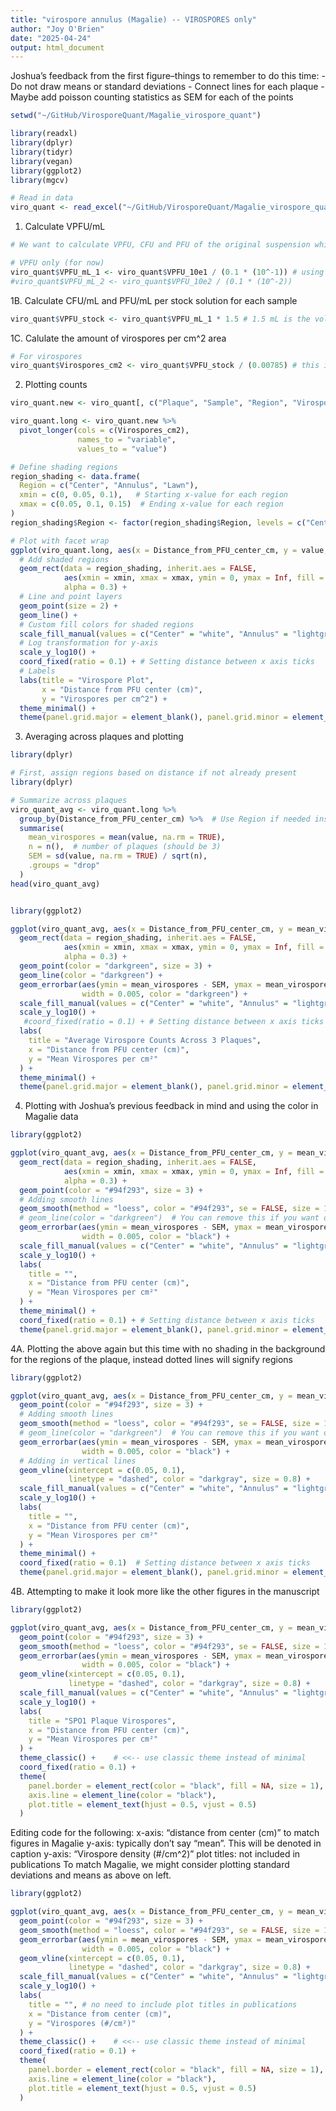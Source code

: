 ```yaml
---
title: "virospore annulus (Magalie) -- VIROSPORES only"
author: "Joy O'Brien"
date: "2025-04-24"
output: html_document
---
```

Joshua's feedback from the first figure--things to remember to do this time: 
- Do not draw means or standard deviations 
- Connect lines for each plaque
- Maybe add poisson counting statistics as SEM for each of the points

```r
setwd("~/GitHub/VirosporeQuant/Magalie_virospore_quant")
```

```r
library(readxl)
library(dplyr)
library(tidyr)  
library(vegan)
library(ggplot2)
library(mgcv)

# Read in data
viro_quant <- read_excel("~/GitHub/VirosporeQuant/Magalie_virospore_quant/Data/Annulus_Quant/20250329_2253_viromultiquant_magalie.xlsx", sheet = "raw_data")

```

1. Calculate VPFU/mL
```r
# We want to calculate VPFU, CFU and PFU of the original suspension which is # of PFU or CFU / vol plated x total dilution factor

# VPFU only (for now)
viro_quant$VPFU_mL_1 <- viro_quant$VPFU_10e1 / (0.1 * (10^-1)) # using data from the 10^-1 dilution, disregarding the 10^-2 data
#viro_quant$VPFU_mL_2 <- viro_quant$VPFU_10e2 / (0.1 * (10^-2))
```

1B. Calculate CFU/mL and PFU/mL per stock solution for each sample
```r
viro_quant$VPFU_stock <- viro_quant$VPFU_mL_1 * 1.5 # 1.5 mL is the volume that the sample was deposited into
```
1C. Calulate the amount of virospores per cm^2 area
```r
# For virospores
viro_quant$Virospores_cm2 <- viro_quant$VPFU_stock / (0.00785) # this is the area of the pipette tip in cm ^2
```

2. Plotting counts
```r
viro_quant.new <- viro_quant[, c("Plaque", "Sample", "Region", "Virospores_cm2", "Distance_from_PFU_center_cm")]

viro_quant.long <- viro_quant.new %>%
  pivot_longer(cols = c(Virospores_cm2), 
               names_to = "variable", 
               values_to = "value") 
```

```r
# Define shading regions
region_shading <- data.frame(
  Region = c("Center", "Annulus", "Lawn"),
  xmin = c(0, 0.05, 0.1),   # Starting x-value for each region
  xmax = c(0.05, 0.1, 0.15)  # Ending x-value for each region
)
region_shading$Region <- factor(region_shading$Region, levels = c("Center", "Annulus", "Lawn"))

# Plot with facet wrap
ggplot(viro_quant.long, aes(x = Distance_from_PFU_center_cm, y = value, color = Plaque, group = Plaque)) +
  # Add shaded regions
  geom_rect(data = region_shading, inherit.aes = FALSE, 
            aes(xmin = xmin, xmax = xmax, ymin = 0, ymax = Inf, fill = Region), 
            alpha = 0.3) +
  # Line and point layers
  geom_point(size = 2) + 
  geom_line() + 
  # Custom fill colors for shaded regions
  scale_fill_manual(values = c("Center" = "white", "Annulus" = "lightgray", "Lawn" = "darkgray")) +  
  # Log transformation for y-axis
  scale_y_log10() +
  coord_fixed(ratio = 0.1) + # Setting distance between x axis ticks
  # Labels 
  labs(title = "Virospore Plot", 
       x = "Distance from PFU center (cm)", 
       y = "Virospores per cm^2") +
  theme_minimal() +
  theme(panel.grid.major = element_blank(), panel.grid.minor = element_blank())

```

3. Averaging across plaques and plotting
```r
library(dplyr)

# First, assign regions based on distance if not already present
library(dplyr)

# Summarize across plaques
viro_quant_avg <- viro_quant.long %>%
  group_by(Distance_from_PFU_center_cm) %>%  # Use Region if needed instead of distance
  summarise(
    mean_virospores = mean(value, na.rm = TRUE),
    n = n(),  # number of plaques (should be 3)
    SEM = sd(value, na.rm = TRUE) / sqrt(n),
    .groups = "drop"
  )
head(viro_quant_avg)


library(ggplot2)

ggplot(viro_quant_avg, aes(x = Distance_from_PFU_center_cm, y = mean_virospores)) +
  geom_rect(data = region_shading, inherit.aes = FALSE, 
            aes(xmin = xmin, xmax = xmax, ymin = 0, ymax = Inf, fill = Region),
            alpha = 0.3) +
  geom_point(color = "darkgreen", size = 3) +
  geom_line(color = "darkgreen") +
  geom_errorbar(aes(ymin = mean_virospores - SEM, ymax = mean_virospores + SEM),
                width = 0.005, color = "darkgreen") +
  scale_fill_manual(values = c("Center" = "white", "Annulus" = "lightgray", "Lawn" = "darkgray")) +
  scale_y_log10() +
   #coord_fixed(ratio = 0.1) + # Setting distance between x axis ticks
  labs(
    title = "Average Virospore Counts Across 3 Plaques",
    x = "Distance from PFU center (cm)",
    y = "Mean Virospores per cm²"
  ) +
  theme_minimal() +
  theme(panel.grid.major = element_blank(), panel.grid.minor = element_blank())


```
4. Plotting with Joshua's previous feedback in mind and using the color in Magalie data
```r
library(ggplot2)

ggplot(viro_quant_avg, aes(x = Distance_from_PFU_center_cm, y = mean_virospores)) +
  geom_rect(data = region_shading, inherit.aes = FALSE, 
            aes(xmin = xmin, xmax = xmax, ymin = 0, ymax = Inf, fill = Region),
            alpha = 0.3) +
  geom_point(color = "#94f293", size = 3) +
  # Adding smooth lines
  geom_smooth(method = "loess", color = "#94f293", se = FALSE, size = 1) + 
  # geom_line(color = "darkgreen")  # You can remove this if you want only smooth lines
  geom_errorbar(aes(ymin = mean_virospores - SEM, ymax = mean_virospores + SEM),
                width = 0.005, color = "black") +
  scale_fill_manual(values = c("Center" = "white", "Annulus" = "lightgray", "Lawn" = "darkgray")) +
  scale_y_log10() +
  labs(
    title = "",
    x = "Distance from PFU center (cm)",
    y = "Mean Virospores per cm²"
  ) +
  theme_minimal() +
  coord_fixed(ratio = 0.1) + # Setting distance between x axis ticks
  theme(panel.grid.major = element_blank(), panel.grid.minor = element_blank())

```
4A. Plotting the above again but this time with no shading in the background for the regions of the plaque, instead dotted lines will signify regions 
```r
library(ggplot2)

ggplot(viro_quant_avg, aes(x = Distance_from_PFU_center_cm, y = mean_virospores)) +
  geom_point(color = "#94f293", size = 3) +
  # Adding smooth lines
  geom_smooth(method = "loess", color = "#94f293", se = FALSE, size = 1) + 
  # geom_line(color = "darkgreen")  # You can remove this if you want only smooth lines
  geom_errorbar(aes(ymin = mean_virospores - SEM, ymax = mean_virospores + SEM),
                width = 0.005, color = "black") +
  # Adding in vertical lines
  geom_vline(xintercept = c(0.05, 0.1),
             linetype = "dashed", color = "darkgray", size = 0.8) +
  scale_fill_manual(values = c("Center" = "white", "Annulus" = "lightgray", "Lawn" = "darkgray")) +
  scale_y_log10() +
  labs(
    title = "",
    x = "Distance from PFU center (cm)",
    y = "Mean Virospores per cm²"
  ) +
  theme_minimal() +
  coord_fixed(ratio = 0.1)  # Setting distance between x axis ticks
  theme(panel.grid.major = element_blank(), panel.grid.minor = element_blank())
```
4B. Attempting to make it look more like the other figures in the manuscript

```r
library(ggplot2)

ggplot(viro_quant_avg, aes(x = Distance_from_PFU_center_cm, y = mean_virospores)) +
  geom_point(color = "#94f293", size = 3) +
  geom_smooth(method = "loess", color = "#94f293", se = FALSE, size = 1) + 
  geom_errorbar(aes(ymin = mean_virospores - SEM, ymax = mean_virospores + SEM),
                width = 0.005, color = "black") +
  geom_vline(xintercept = c(0.05, 0.1),
             linetype = "dashed", color = "darkgray", size = 0.8) +
  scale_fill_manual(values = c("Center" = "white", "Annulus" = "lightgray", "Lawn" = "darkgray")) +
  scale_y_log10() +
  labs(
    title = "SPO1 Plaque Virospores",
    x = "Distance from PFU center (cm)",
    y = "Mean Virospores per cm²"
  ) +
  theme_classic() +    # <<-- use classic theme instead of minimal
  coord_fixed(ratio = 0.1) +
  theme(
    panel.border = element_rect(color = "black", fill = NA, size = 1),
    axis.line = element_line(color = "black"), 
    plot.title = element_text(hjust = 0.5, vjust = 0.5)
  )
```
Editing code for the following: 
x-axis: “distance from center (cm)” to match figures in Magalie
y-axis: typically don’t say “mean”. This will be denoted in caption
y-axis: “Virospore density (#/cm^2)”
plot titles: not included in publications
To match Magalie, we might consider plotting standard deviations and means as above on left.

```r
library(ggplot2)

ggplot(viro_quant_avg, aes(x = Distance_from_PFU_center_cm, y = mean_virospores)) +
  geom_point(color = "#94f293", size = 3) +
  geom_smooth(method = "loess", color = "#94f293", se = FALSE, size = 1) + 
  geom_errorbar(aes(ymin = mean_virospores - SEM, ymax = mean_virospores + SEM),
                width = 0.005, color = "black") +
  geom_vline(xintercept = c(0.05, 0.1),
             linetype = "dashed", color = "darkgray", size = 0.8) +
  scale_fill_manual(values = c("Center" = "white", "Annulus" = "lightgray", "Lawn" = "darkgray")) +
  scale_y_log10() +
  labs(
    title = "", # no need to include plot titles in publications
    x = "Distance from center (cm)",
    y = "Virospores (#/cm²)"
  ) +
  theme_classic() +    # <<-- use classic theme instead of minimal
  coord_fixed(ratio = 0.1) +
  theme(
    panel.border = element_rect(color = "black", fill = NA, size = 1),
    axis.line = element_line(color = "black"), 
    plot.title = element_text(hjust = 0.5, vjust = 0.5)
  )

```







